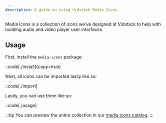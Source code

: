```yaml
---
description: A guide on using Vidstack Media Icons.
---
```


Media Icons is a collection of icons we've designed at Vidstack to help with building audio and
video player user interfaces.

## Usage

First, install the `media-icons` package:

::code[./install]{copy=true}

Next, all icons can be imported lazily like so:

::code[./import]

Lastly, you can use them like so:

::code[./usage]

:::tip
You can preview the entire collection in our [media icons catalog][media-icons].
:::

[media-icons]: /icons
